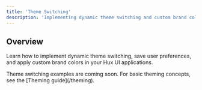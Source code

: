 ```yaml
---
title: 'Theme Switching'
description: 'Implementing dynamic theme switching and custom brand colors'
---
```


## Overview

Learn how to implement dynamic theme switching, save user preferences, and apply custom brand colors in your Hux UI applications.

<Note>
  Theme switching examples are coming soon. For basic theming concepts, see the [Theming guide](/theming).
</Note>
